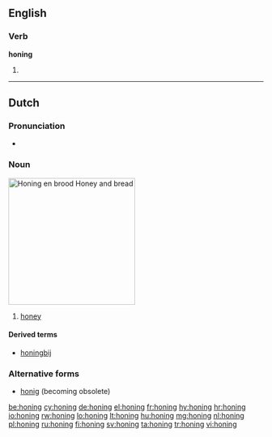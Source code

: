 ==English==

===Verb===
'''honing'''

# {{present participle of|hone}}

----

==Dutch==
{{wikipedia|lang=nl}}

===Pronunciation===
* {{audio|Nl-honing.ogg|audio}}

===Noun===
[[Image:Runny hunny.jpg|thumb|250px|''Honing en brood''<br>Honey and bread]]
{{nl-noun|m}}

# [[honey]]

====Derived terms====
* [[honingbij]]

===Alternative forms===
* [[honig]] (becoming obsolete)

[[be:honing]]
[[cy:honing]]
[[de:honing]]
[[el:honing]]
[[fr:honing]]
[[hy:honing]]
[[hr:honing]]
[[io:honing]]
[[rw:honing]]
[[lo:honing]]
[[lt:honing]]
[[hu:honing]]
[[mg:honing]]
[[nl:honing]]
[[pl:honing]]
[[ru:honing]]
[[fi:honing]]
[[sv:honing]]
[[ta:honing]]
[[tr:honing]]
[[vi:honing]]